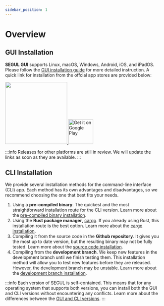 ```yaml
---
sidebar_position: 1
---
```


# Overview

## GUI Installation

**SEGUL GUI** supports Linux, macOS, Windows, Android, iOS, and iPadOS. Please follow the [GUI installation guide](./install_gui) for more detailed instruction. A quick link for installation from the offcial app stores are provided below:

<a href="https://apps.microsoft.com/detail/SEGUI/9NP1BQ6FW9PW?mode=direct">
  <img src="https://get.microsoft.com/images/en-us%20dark.svg" width="200" />
</a>

<a href="https://play.google.com/store/apps/details?id=com.hhandika.segui&pcampaignid=pcampaignidMKT-Other-global-all-co-prtnr-py-PartBadge-Mar2515-1">
  <img
    alt="Get it on Google Play"
    src="https://play.google.com/intl/en_us/badges/static/images/badges/en_badge_web_generic.png"
    height="80"
  />
</a>

:::info
Releases for other platforms are still in review. We will update the links
as soon as they are available.
:::

## CLI Installation

We provide several installation methods for the command-line interface (CLI) app. Each method has its own advantages and disadvantages, so we recommend choosing the one that best fits your needs.

1. Using a **pre-compiled binary**. The quickest and the most straightforward installation route for the CLI version. Learn more about the [pre-compiled binary installation](./install_binary).
2. Using the **Rust package manager**, [cargo](https://doc.rust-lang.org/cargo/). If you already using Rust, this installation route is the best option. Learn more about the [cargo installation](./install_cargo).
3. Compiling it from the source code in the **Github repository**. It gives you the most up to date version, but the resulting binary may not be fully tested. Learn more about the [source code installation](./install_source).
4. Compiling from the **development branch**. We keep new features in the development branch until we finish testing them. This installation method will allow you to test new features before they are released. However, the development branch may be unstable. Learn more about the [development branch installation](./install_dev).

:::info
Each version of SEGUL is self-contained. This means that for any operating system that supports both versions, you can install both the GUI and CLI versions without encountering any conflicts. Learn more about the differences between the [GUI and CLI versions](../cli_gui).
:::
